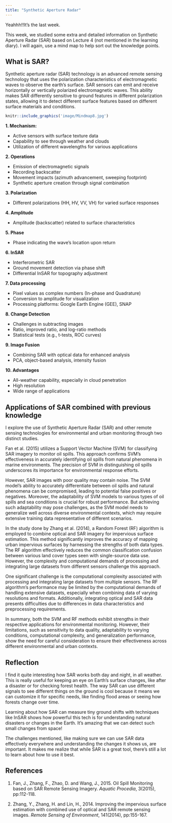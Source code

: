 ```yaml
---
title: "Synthetic Aperture Radar"
---
```

Yeahhh!!It's the last week.

This week, we studied some extra and detailed information on Synthetic Aperture Radar (SAR) based on Lecture 4 (not mentioned in the learning diary). I will again, use a mind map to help sort out the knowledge points.

## What is SAR?

Synthetic aperture radar (SAR) technology is an advanced remote sensing technology that uses the polarization characteristics of electromagnetic waves to observe the earth's surface. SAR sensors can emit and receive horizontally or vertically polarized electromagnetic waves. This ability makes SAR differently sensitive to ground features in different polarization states, allowing it to detect different surface features based on different surface materials and conditions.

```r
knitr::include_graphics('image/Mindmap8.jpg')
```

**1. Mechanism:**

  - Active sensors with surface texture data
  - Capability to see through weather and clouds
  - Utilization of different wavelengths for various applications

**2. Operations**

  - Emission of electromagnetic signals
  -	Recording backscatter
  -	Movement impacts (azimuth advancement, sweeping footprint)
  -	Synthetic aperture creation through signal combination
 
**3. Polarization** 

- Different polarizations (HH, HV, VV, VH) for varied surface responses

**4. Amplitude** 

- Amplitude (backscatter) related to surface characteristics

**5. Phase** 

- Phase indicating the wave's location upon return

**6. InSAR**

  - Interferometric SAR
  - Ground movement detection via phase shift
  - Differential InSAR for topography adjustment

  
**7. Data processing**

  - Pixel values as complex numbers (In-phase and Quadrature)
  - Conversion to amplitude for visualization
  - Processing platforms: Google Earth Engine (GEE), SNAP


**8. Change Detection**

- Challenges in subtracting images
-	Ratio, improved ratio, and log-ratio methods
-	Statistical tests (e.g., t-tests, ROC curves)


**9. Image Fusion**

  - Combining SAR with optical data for enhanced analysis
  - PCA, object-based analysis, intensity fusion

**10. Advantages**

- All-weather capability, especially in cloud penetration
- High resolution
- Wide range of applications


## Applications of SAR combined with previous knowledge

I explore the use of Synthetic Aperture Radar (SAR) and other remote sensing technologies for environmental and urban monitoring through two distinct studies.

Fan et al. (2015) utilizes a Support Vector Machine (SVM) for classifying SAR imagery to monitor oil spills. This approach confirms SVM's effectiveness in accurately identifying oil spills from natural phenomena in marine environments. The precision of SVM in distinguishing oil spills underscores its importance for environmental response efforts. 

However, SAR images with poor quality may contain noise. The SVM model's ability to accurately differentiate between oil spills and natural phenomena can be compromised, leading to potential false positives or negatives. Moreover, the adaptability of SVM models to various types of oil spills and sea conditions is crucial for robust performance. But achieving such adaptability may pose challenges, as the SVM model needs to generalize well across diverse environmental contexts, which may require extensive training data representative of different scenarios. 

In the study done by Zhang et al. (2014), a Random Forest (RF) algorithm is employed to combine optical and SAR imagery for impervious surface estimation. This method significantly improves the accuracy of mapping urban impervious surfaces by harnessing the strengths of both data types. The RF algorithm effectively reduces the common classification confusion between various land cover types seen with single-source data use. However, the complexity and computational demands of processing and integrating large datasets from different sensors challenge this approach.

One significant challenge is the computational complexity associated with processing and integrating large datasets from multiple sensors. The RF algorithm's performance may be limited by the computational demands of handling extensive datasets, especially when combining data of varying resolutions and formats. Additionally, integrating optical and SAR data presents difficulties due to differences in data characteristics and preprocessing requirements.

In summary, both the SVM and RF methods exhibit strengths in their respective applications for environmental monitoring. However, their limitations, such as sensitivity to data quality, adaptability to varying conditions, computational complexity, and generalization performance, show the need for careful consideration to ensure their effectiveness across different environmental and urban contexts.


## Reflection

I find it quite interesting how SAR works both day and night, in all weather. This is really useful for keeping an eye on Earth's surface changes, like after a disaster or for checking forest health. The way SAR can use different signals to see different things on the ground is cool because it means we can customize it for specific needs, like finding flood areas or seeing how forests change over time.

Learning about how SAR can measure tiny ground shifts with techniques like InSAR shows how powerful this tech is for understanding natural disasters or changes in the Earth. It’s amazing that we can detect such small changes from space!


The challenges mentioned, like making sure we can use SAR data effectively everywhere and understanding the changes it shows us, are important. It makes me realize that while SAR is a great tool, there’s still a lot to learn about how to use it best.

## References

1. Fan, J., Zhang, F., Zhao, D. and Wang, J., 2015. Oil Spill Monitoring based on SAR Remote Sensing Imagery. *Aquatic Procedia*, 3(2015), pp:112-118.


2. Zhang, Y., Zhang, H. and Lin, H., 2014. Improving the impervious surface estimation with combined use of optical and SAR remote sensing images. *Remote Sensing of Environment*, 141(2014), pp:155-167.
